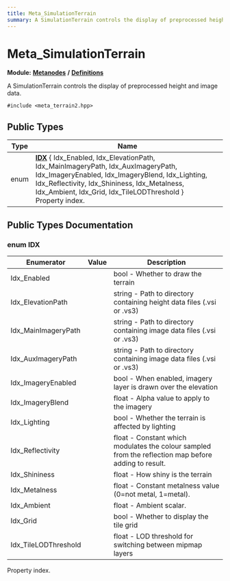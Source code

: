 ```yaml
---
title: Meta_SimulationTerrain
summary: A SimulationTerrain controls the display of preprocessed height and image data. 
---
```


# Meta_SimulationTerrain

**Module:** **[Metanodes](../../modules/metanodes/index.mdx)** **/** **[Definitions](../../modules/metanodes/definitions.mdx)**

A SimulationTerrain controls the display of preprocessed height and image data. 

`#include <meta_terrain2.hpp>`

## Public Types

| Type           | Name           |
| -------------- | -------------- |
| enum| **[IDX](#enum-idx)** \{ Idx_Enabled, Idx_ElevationPath, Idx_MainImageryPath, Idx_AuxImageryPath, Idx_ImageryEnabled, Idx_ImageryBlend, Idx_Lighting, Idx_Reflectivity, Idx_Shininess, Idx_Metalness, Idx_Ambient, Idx_Grid, Idx_TileLODThreshold \}<br />Property index.  |

## Public Types Documentation

### enum IDX

| Enumerator | Value | Description |
| ---------- | ----- | ----------- |
| Idx_Enabled | | bool - Whether to draw the terrain   |
| Idx_ElevationPath | | string - Path to directory containing height data files (.vsi or .vs3)   |
| Idx_MainImageryPath | | string - Path to directory containing image data files (.vsi or .vs3)   |
| Idx_AuxImageryPath | | string - Path to directory containing image data files (.vsi or .vs3)   |
| Idx_ImageryEnabled | | bool - When enabled, imagery layer is drawn over the elevation   |
| Idx_ImageryBlend | | float - Alpha value to apply to the imagery   |
| Idx_Lighting | | bool - Whether the terrain is affected by lighting   |
| Idx_Reflectivity | | float - Constant which modulates the colour sampled from the reflection map before adding to result.   |
| Idx_Shininess | | float - How shiny is the terrain   |
| Idx_Metalness | | float - Constant metalness value (0=not metal, 1=metal).   |
| Idx_Ambient | | float - Ambient scalar.   |
| Idx_Grid | | bool - Whether to display the tile grid   |
| Idx_TileLODThreshold | | float - LOD threshold for switching between mipmap layers   |

Property index. 
